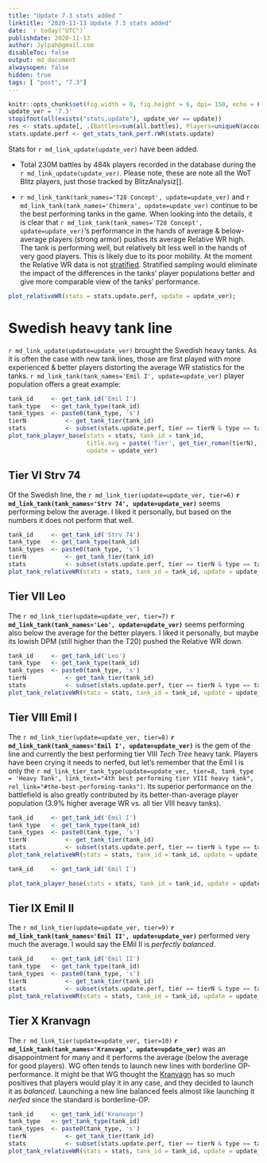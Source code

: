 ```yaml
---
title: "Update 7.3 stats added "
linktitle: "2020-11-13 Update 7.3 stats added"
date: `r today("UTC")`
publishdate: 2020-11-13
author: Jylpah@gmail.com
disableToc: false
output: md_document
alwaysopen: false
hidden: true
tags: [ "post", "7.3"]
---
```


```r
knitr::opts_chunk$set(fig.width = 8, fig.height = 6, dpi= 150, echo = FALSE, dev = 'svglite', fig.ext = 'svgz');
update_ver = '7.3'
stopifnot(all(exists("stats.update"), update_ver == update))
res <- stats.update[, .(Battles=sum(all.battles), Players=uniqueN(account_id))]
stats.update.perf <- get_stats_tank_perf.rWR(stats.update)
```

Stats for `r md_link_update(update_ver)` have been added. 

* Total 230M battles by 484k players recorded in the database during the 
`r md_link_update(update_ver)`. Please note, these are note all the WoT Blitz 
players, just those tracked by BlitzAnalysiz[]. 

* `r md_link_tank(tank_names='T28 Concept', update=update_ver)` and 
`r md_link_tank(tank_names='Chimera', update=update_ver)` continue to be 
the best performing tanks in the game. When looking into the details, it 
is clear that `r md_link_tank(tank_names='T28 Concept', update=update_ver)`'s 
performance in the hands of average & below-average players (strong armor) 
pushes its average Relative WR high. The tank is performing well, but relatively 
bit less well in the hands of very good players. This is likely due to its poor
mobility. At the moment the Relative WR data is not 
[stratified](https://en.wikipedia.org/wiki/Stratified_sampling). 
Stratified sampling would eliminate the impact of the differences in the 
tanks' player populations better and give more comparable view of the tanks' 
performance.

```r
plot_relativeWR(stats = stats.update.perf, update = update_ver);
```

# Swedish heavy tank line

`r md_link_update(update=update_ver)` brought the Swedish heavy tanks. 
As it is often the case with new tank lines, those are first played 
with more experienced & better players distorting the average WR 
statistics for the tanks. `r md_link_tank(tank_names='Emil I', update=update_ver)` 
player population offers a great example:

```r
tank_id     <- get_tank_id('Emil I')
tank_type  	<- get_tank_type(tank_id)
tank_types  <- paste0(tank_type, 's')
tierN 			<- get_tank_tier(tank_id)
stats 			<- subset(stats.update.perf, tier == tierN & type == tank_type)
plot_tank_player_base(stats = stats, tank_id = tank_id, 
                      title.avg = paste('Tier', get_tier_roman(tierN), tank_types), 
                      update = update_ver)
```

## Tier VI Strv 74

Of the Swedish line, the 
`r md_link_tier(update=update_ver, tier=6)` 
**`r md_link_tank(tank_names='Strv 74', update=update_ver)`** 
seems performing below the average. I liked it personally, but based on 
the numbers it does not perform that well. 

```r
tank_id     <- get_tank_id('Strv 74')
tank_type  	<- get_tank_type(tank_id)
tank_types  <- paste0(tank_type, 's')
tierN 			<- get_tank_tier(tank_id)
stats 			<- subset(stats.update.perf, tier == tierN & type == tank_type)
plot_tank_relativeWR(stats = stats, tank_id = tank_id, update = update_ver)
```

## Tier VII Leo

The `r md_link_tier(update=update_ver, tier=7)` 
**`r md_link_tank(tank_names='Leo', update=update_ver)`** seems performing 
also below the average for the better players. I liked it personally, but 
maybe its lowish DPM (still higher than the T20) pushed the Relative WR down. 

```r
tank_id     <- get_tank_id('Leo')
tank_type  	<- get_tank_type(tank_id)
tank_types  <- paste0(tank_type, 's')
tierN 			<- get_tank_tier(tank_id)
stats 			<- subset(stats.update.perf, tier == tierN & type == tank_type)
plot_tank_relativeWR(stats = stats, tank_id = tank_id, update = update_ver)
```

## Tier VIII Emil I

The `r md_link_tier(update=update_ver, tier=8)` 
**`r md_link_tank(tank_names='Emil I', update=update_ver)`** is the gem of 
the line and currently the best performing tier VIII _Tech Tree_ heavy tank. Players 
have been crying it needs to nerfed, but let's remember that the Emil I is only the 
`r md_link_tier_tank_type(update=update_ver, tier=8, tank_type = 'Heavy Tank', link_text="4th best performing tier VIII heavy tank", rel_link="#the-best-performing-tanks")`.
Its superior performance on the battlefield is also greatly contributed 
by its better-than-average player population (3.9% higher  average WR vs. all tier VIII heavy tanks).

```r
tank_id     <- get_tank_id('Emil I')
tank_type  	<- get_tank_type(tank_id)
tank_types  <- paste0(tank_type, 's')
tierN 			<- get_tank_tier(tank_id)
stats 			<- subset(stats.update.perf, tier == tierN & type == tank_type)
plot_tank_relativeWR(stats = stats, tank_id = tank_id, update = update_ver)
```


```r
tank_id     <- get_tank_id('Emil I')

plot_tank_player_base(stats = stats, tank_id = tank_id, update = update_ver)
```



## Tier IX Emil II 

The `r md_link_tier(update=update_ver, tier=9)` 
**`r md_link_tank(tank_names='Emil II', update=update_ver)`** performed very 
much the average. I would say the EMil II is _perfectly balanced_. 

```r
tank_id     <- get_tank_id('Emil II')
tank_type  	<- get_tank_type(tank_id)
tank_types  <- paste0(tank_type, 's')
tierN 			<- get_tank_tier(tank_id)
stats 			<- subset(stats.update.perf, tier == tierN & type == tank_type)
plot_tank_relativeWR(stats = stats, tank_id = tank_id, update = update_ver)
```
## Tier X Kranvagn

The `r md_link_tier(update=update_ver, tier=10)` 
**`r md_link_tank(tank_names='Kranvagn', update=update_ver)`** was an disappointment 
for many and it performs the average (below the average for good players). WG 
often tends to launch new lines with borderline OP-performance. It might be 
that WG  thought the [Kranvagn](/update/`r update_ver`/10/tanks/4481/) has so 
much positives that players would play it in any case, and they decided to 
launch it as _balanced_. Launching a new line balanced feels almost like 
launching it _nerfed_ since the standard is borderline-OP. 

```r
tank_id     <- get_tank_id('Kranvagn')
tank_type  	<- get_tank_type(tank_id)
tank_types  <- paste0(tank_type, 's')
tierN 			<- get_tank_tier(tank_id)
stats 			<- subset(stats.update.perf, tier == tierN & type == tank_type)
plot_tank_relativeWR(stats = stats, tank_id = tank_id, update = update_ver)
```
